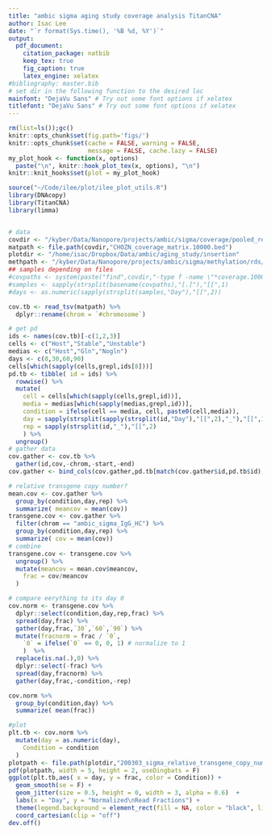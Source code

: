 ```yaml
---
title: "ambic sigma aging study coverage analysis TitanCNA"
author: Isac Lee
date: "`r format(Sys.time(), '%B %d, %Y')`"
output: 
  pdf_document:
    citation_package: natbib
    keep_tex: true
    fig_caption: true
    latex_engine: xelatex
#bibliography: master.bib
# set dir in the following function to the desired loc
mainfont: "DejaVu Sans" # Try out some font options if xelatex
titlefont: "DejaVu Sans" # Try out some font options if xelatex
---
```


```r
rm(list=ls());gc()
knitr::opts_chunk$set(fig.path='figs/')
knitr::opts_chunk$set(cache = FALSE, warning = FALSE, 
                      message = FALSE, cache.lazy = FALSE)
my_plot_hook <- function(x, options)
  paste("\n", knitr::hook_plot_tex(x, options), "\n")
knitr::knit_hooks$set(plot = my_plot_hook)
```

```r
source("~/Code/ilee/plot/ilee_plot_utils.R")
library(DNAcopy)
library(TitanCNA)
library(limma)
```

```r
```

```r
# data
covdir <- "/kyber/Data/Nanopore/projects/ambic/sigma/coverage/pooled_rep"
matpath <- file.path(covdir,"CHOZN_coverage_matrix.10000.bed")
plotdir <- "/home/isac/Dropbox/Data/ambic/aging_study/insertion"
methpath <- "/kyber/Data/Nanopore/projects/ambic/sigma/methylation/rds/CHOZN.BSmooth.rds"
## samples depending on files
#covpaths <- system(paste("find",covdir,"-type f -name \"*coverage.10000.bed\""),intern = T)
#samples <- sapply(strsplit(basename(covpaths),"[.]"),"[[",1)
#days <- as.numeric(sapply(strsplit(samples,"Day"),"[[",2))

cov.tb <- read_tsv(matpath) %>%
  dplyr::rename(chrom = `#chromosome`)
```

```r
# get pd
ids <- names(cov.tb)[-c(1,2,3)]
cells <- c("Host","Stable","Unstable")
medias <- c("Host","Gln","Nogln")
days <- c(0,30,60,90)
cells[which(sapply(cells,grepl,ids[8]))]
pd.tb <- tibble( id = ids) %>%
  rowwise() %>%
  mutate(
    cell = cells[which(sapply(cells,grepl,id))],
    media = medias[which(sapply(medias,grepl,id))],
    condition = ifelse(cell == media, cell, paste0(cell,media)),
    day = sapply(strsplit(sapply(strsplit(id,"Day"),"[[",2),"_"),"[[",1),
    rep = sapply(strsplit(id,"_"),"[[",2)
    ) %>%
  ungroup()
# gather data
cov.gather <- cov.tb %>%
  gather(id,cov,-chrom,-start,-end)
cov.gather <- bind_cols(cov.gather,pd.tb[match(cov.gather$id,pd.tb$id),])
```

```r
# relative transgene copy number?
mean.cov <- cov.gather %>%
  group_by(condition,day,rep) %>%
  summarize( meancov = mean(cov))
transgene.cov <- cov.gather %>%
  filter(chrom == "ambic_sigma_IgG_HC") %>%
  group_by(condition,day,rep) %>%
  summarize( cov = mean(cov))
# combine
transgene.cov <- transgene.cov %>%
  ungroup() %>%
  mutate(meancov = mean.cov$meancov,
    frac = cov/meancov
  ) 

# compare eerything to its day 0
cov.norm <- transgene.cov %>%
  dplyr::select(condition,day,rep,frac) %>%
  spread(day,frac) %>%
  gather(day,frac,`30`,`60`,`90`) %>%
  mutate(fracnorm = frac / `0`,
    `0` = ifelse(`0` == 0, 0, 1) # normalize to 1
    )  %>%
  replace(is.na(.),0) %>%
  dplyr::select(-frac) %>%
  spread(day,fracnorm) %>%
  gather(day,frac,-condition,-rep)

cov.norm %>%
  group_by(condition,day) %>%
  summarize( mean(frac))
```


```r
#plot
plt.tb <- cov.norm %>%
  mutate(day = as.numeric(day),
    Condition = condition
  )
plotpath <- file.path(plotdir,"200303_sigma_relative_transgene_copy_number.pdf")
pdf(plotpath, width = 5, height = 2, useDingbats = F)
ggplot(plt.tb,aes( x = day, y = frac, color = Condition)) +
  geom_smooth(se = F) +
  geom_jitter(size = 0.5, height = 0, width = 3, alpha = 0.6)  +
  labs(x = "Day", y = "Normalized\nRead Fractions") +
  theme(legend.background = element_rect(fill = NA, color = "black", linetype = "solid")) +
  coord_cartesian(clip = "off")
dev.off()


```
